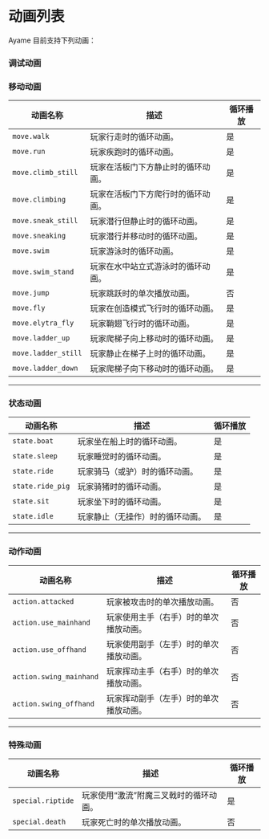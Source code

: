# 动画列表
Ayame 目前支持下列动画：
### 调试动画

<!--

| 动画名称       | 描述                                 | 循环播放 |
|----------------|------------------------------------|----------|
| `debug.empty`  | 调试用空动画，通常用于测试或无动画状态。 | 是       |

---

-->

### 移动动画

| 动画名称           | 描述                                     | 循环播放 |
|--------------------|----------------------------------------|----------|
| `move.walk`        | 玩家行走时的循环动画。                   | 是       |
| `move.run`         | 玩家疾跑时的循环动画。                   | 是       |
| `move.climb_still` | 玩家在活板门下方静止时的循环动画。         | 是       |
| `move.climbing`    | 玩家在活板门下方爬行时的循环动画。         | 是       |
| `move.sneak_still` | 玩家潜行但静止时的循环动画。               | 是       |
| `move.sneaking`    | 玩家潜行并移动时的循环动画。               | 是       |
| `move.swim`        | 玩家游泳时的循环动画。                   | 是       |
| `move.swim_stand`  | 玩家在水中站立式游泳时的循环动画。         | 是       |
| `move.jump`        | 玩家跳跃时的单次播放动画。               | 否       |
| `move.fly`         | 玩家在创造模式飞行时的循环动画。           | 是       |
| `move.elytra_fly`  | 玩家鞘翅飞行时的循环动画。               | 是       |
| `move.ladder_up`   | 玩家爬梯子向上移动时的循环动画。           | 是       |
| `move.ladder_still`| 玩家静止在梯子上时的循环动画。             | 是       |
| `move.ladder_down` | 玩家爬梯子向下移动时的循环动画。           | 是       |

---

### 状态动画

| 动画名称          | 描述                          | 循环播放 |
|-------------------|-----------------------------|----------|
| `state.boat`      | 玩家坐在船上时的循环动画。      | 是       |
| `state.sleep`     | 玩家睡觉时的循环动画。          | 是       |
| `state.ride`      | 玩家骑马（或驴）时的循环动画。   | 是       |
| `state.ride_pig`  | 玩家骑猪时的循环动画。          | 是       |
| `state.sit`       | 玩家坐下时的循环动画。          | 是       |
| `state.idle`      | 玩家静止（无操作）时的循环动画。 | 是       |

---

### 动作动画

| 动画名称             | 描述                              | 循环播放 |
|----------------------|---------------------------------|----------|
| `action.attacked`    | 玩家被攻击时的单次播放动画。         | 否       |
| `action.use_mainhand`| 玩家使用主手（右手）时的单次播放动画。 | 否       |
| `action.use_offhand` | 玩家使用副手（左手）时的单次播放动画。 | 否       |
| `action.swing_mainhand`| 玩家挥动主手（右手）时的单次播放动画。| 否       |
| `action.swing_offhand`| 玩家挥动副手（左手）时的单次播放动画。| 否       |

---

### 特殊动画

| 动画名称         | 描述                                | 循环播放 |
|------------------|-----------------------------------|----------|
| `special.riptide`| 玩家使用“激流”附魔三叉戟时的循环动画。  | 是       |
| `special.death`  | 玩家死亡时的单次播放动画。             | 否       |
